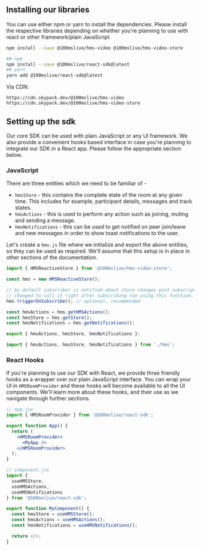 
<Meta title="Introduction/Integrating The SDK" />

## Installing our libraries

You can use either npm or yarn to install the dependencies. Please install the respective libraries depending on whether
you're planning to use with react or other framework/plain JavaScript.

```bash
npm install --save @100mslive/hms-video @100mslive/hms-video-store
```

```bash
## npm
npm install --save @100mslive/react-sdk@latest
## yarn
yarn add @100mslive/react-sdk@latest
```

Via CDN:

```
https://cdn.skypack.dev/@100mslive/hms-video
https://cdn.skypack.dev/@100mslive/hms-video-store
```

## Setting up the sdk

Our core SDK can be used with plain JavaScript or any UI framework. We also provide a convenient hooks based interface
in case you're planning to integrate our SDK in a React app. Please follow the appropriate section below.

### JavaScript

There are three entities which we need to be familiar of -

- `hmsStore` - this contains the complete state of the room at any given time. This includes for example, participant details,
  messages and track states.
- `hmsActions` - this is used to perform any action such as joining, muting and sending a message.
- `hmsNotifications` - this can be used to get notified on peer join/leave and new messages in order to show toast notifications to
  the user.

Let's create a `hms.js` file where we initialize and export the above entities, so they can be used as required. We'll assume that
this setup is in place in other sections of the documentation.

```js
import { HMSReactiveStore } from '@100mslive/hms-video-store';

const hms = new HMSReactiveStore();

// by default subscriber is notified about store changes post subscription only, this can be
// changed to call it right after subscribing too using this function.
hms.triggerOnSubscribe(); // optional, recommended

const hmsActions = hms.getHMSActions();
const hmsStore = hms.getStore();
const hmsNotifications = hms.getNotifications();

export { hmsActions, hmsStore, hmsNotifications };
```

```js:some_other_file.js
import { hmsActions, hmsStore, hmsNotifications } from './hms';
```

### React Hooks

If you're planning to use our SDK with React, we provide three friendly hooks as a wrapper over our plain JavaScript interface.
You can wrap your UI in `HMSRoomProvider` and these hooks will become available to all the UI components. We'll learn more about these hooks,
and their use as we navigate through further sections.

```jsx
// app.jsx
import { HMSRoomProvider } from '@100mslive/react-sdk';

export function App() {
  return (
    <HMSRoomProvider>
      <MyApp />
    </HMSRoomProvider>
  );
}
```

```jsx
// component.jsx
import {
  useHMSStore,
  useHMSActions,
  useHMSNotifications
} from '@100mslive/react-sdk';

export function MyComponent() {
  const hmsStore = useHMSStore();
  const hmsActions = useHMSActions();
  const hmsNotifications = useHMSNotifications();

  return </>;
}
```
